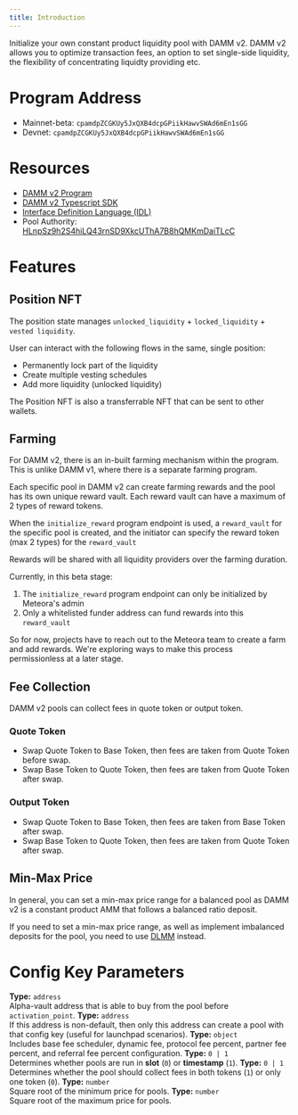 ```yaml
---
title: Introduction
---
```


Initialize your own constant product liquidity pool with DAMM v2. DAMM v2 allows you to optimize transaction fees, an option to set single-side liquidity, the flexibility of concentrating liquidty providing etc.

# Program Address

- Mainnet-beta: `cpamdpZCGKUy5JxQXB4dcpGPiikHawvSWAd6mEn1sGG`
- Devnet: `cpamdpZCGKUy5JxQXB4dcpGPiikHawvSWAd6mEn1sGG`

# Resources

- [DAMM v2 Program](https://github.com/MeteoraAg/damm-v2)
- [DAMM v2 Typescript SDK](https://github.com/MeteoraAg/damm-v2-sdk)
- [Interface Definition Language (IDL)](https://github.com/MeteoraAg/damm-v2-sdk/blob/main/src/idl/cp_amm.json)
- Pool Authority: [HLnpSz9h2S4hiLQ43rnSD9XkcUThA7B8hQMKmDaiTLcC](https://solscan.io/account/HLnpSz9h2S4hiLQ43rnSD9XkcUThA7B8hQMKmDaiTLcC)

# Features

## Position NFT

The position state manages `unlocked_liquidity` + `locked_liquidity` + `vested liquidity`. 

User can interact with the following flows in the same, single position:

- Permanently lock part of the liquidity
- Create multiple vesting schedules
- Add more liquidity (unlocked liquidity)

The Position NFT is also a transferrable NFT that can be sent to other wallets.

## Farming

For DAMM v2, there is an in-built farming mechanism within the program. This is unlike DAMM v1, where there is a separate farming program.

Each specific pool in DAMM v2 can create farming rewards and the pool has its own unique reward vault. Each reward vault can have a maximum of 2 types of reward tokens. 

When the `initialize_reward` program endpoint is used, a `reward_vault` for the specific pool is created, and the initiator can specify the reward token (max 2 types) for the `reward_vault` 

Rewards will be shared with all liquidity providers over the farming duration.

Currently, in this beta stage:
1. The `initialize_reward` program endpoint can only be initialized by Meteora's admin
2. Only a whitelisted funder address can fund rewards into this `reward_vault` 

So for now, projects have to reach out to the Meteora team to create a farm and add rewards. We're exploring ways to make this process permissionless at a later stage.

## Fee Collection

DAMM v2 pools can collect fees in quote token or output token.

### Quote Token

- Swap Quote Token to Base Token, then fees are taken from Quote Token before swap.
- Swap Base Token to Quote Token, then fees are taken from Quote Token after swap.

### Output Token

- Swap Quote Token to Base Token, then fees are taken from Base Token after swap.
- Swap Base Token to Quote Token, then fees are taken from Quote Token after swap.

## Min-Max Price

In general, you can set a min-max price range for a balanced pool as DAMM v2 is a constant product AMM that follows a balanced ratio deposit.

If you need to set a min-max price range, as well as implement imbalanced deposits for the pool, you need to use [DLMM](/overview/products/dlmm/1-what-is-dlmm.mdx) instead.

# Config Key Parameters 

<CardGroup cols={1}>
  <Card title="vault_config_key">
    <b>Type:</b> <code>address</code><br/>
    Alpha-vault address that is able to buy from the pool before <code>activation_point</code>.
  </Card>
  <Card title="pool_creator_authority">
    <b>Type:</b> <code>address</code><br/>
    If this address is non-default, then only this address can create a pool with that config key (useful for launchpad scenarios).
  </Card>
  <Card title="pool_fees">
    <b>Type:</b> <code>object</code><br/>
    Includes base fee scheduler, dynamic fee, protocol fee percent, partner fee percent, and referral fee percent configuration.
  </Card>
  <Card title="activation_type">
    <b>Type:</b> <code>0 | 1</code><br/>
    Determines whether pools are run in <b>slot</b> (<code>0</code>) or <b>timestamp</b> (<code>1</code>).
  </Card>
  <Card title="collect_fee_mode">
    <b>Type:</b> <code>0 | 1</code><br/>
    Determines whether the pool should collect fees in both tokens (<code>1</code>) or only one token (<code>0</code>).
  </Card>
  <Card title="sqrt_min_price">
    <b>Type:</b> <code>number</code><br/>
    Square root of the minimum price for pools.
  </Card>
  <Card title="sqrt_max_price">
    <b>Type:</b> <code>number</code><br/>
    Square root of the maximum price for pools.
  </Card>
</CardGroup>